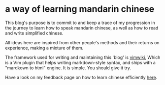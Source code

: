 = a way of learning mandarin chinese =

This blog's purpose is to commit to and keep a trace of my progression in the journey to learn how to speak mandarin chinese, as well as how to read and write simplified chinese.

All ideas here are inspired from other people's methods and their returns on experience, making a mixture of them.

The framework used for writing and maintaining this 'blog' is [[https://vimwiki.github.io/|vimwiki]], 
Which is a Vim plugin that helps writing markdown-style syntax, and ships with a "mardkown to html" engine. It is simple. You should give it try.

Have a look on my feedback page on how to learn chinese efficiently [[vocabularylists.wiki|here]].
